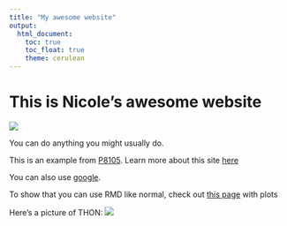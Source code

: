 ```yaml
---
title: "My awesome website"
output: 
  html_document:
    toc: true
    toc_float: true
    theme: cerulean
---
```


# This is Nicole's awesome website

![](https://media.giphy.com/media/drXGoW1iudhKw/giphy.gif)

You can do anything you might usually do. 

This is an example from [P8105](https://p8105.com/index.html). Learn more about this site [here](about.html)

You can also use [google](https://www.google.com/).

To show that you can use RMD like normal, check out [this page](plots.html) with plots

Here's a picture of THON:
![](images/DSCF0001.JPG)


